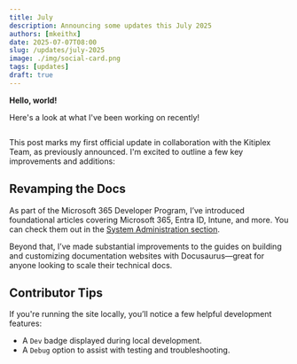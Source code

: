 ```yaml
---
title: July
description: Announcing some updates this July 2025
authors: [mkeithx]
date: 2025-07-07T08:00
slug: /updates/july-2025
image: ./img/social-card.png
tags: [updates]
draft: true
---
```





**Hello, world!** 

Here's a look at what I've been working on recently!

<!-- ![social-card](./img/social-card.png) -->

<Image img={socialcard} />

<!-- <Image img={require('./img/social-card.png')} /> -->

<!-- truncate -->

This post marks my first official update in collaboration with the Kitiplex Team, as previously announced. I'm excited to outline a few key improvements and additions:

## Revamping the Docs

As part of the Microsoft 365 Developer Program, I’ve introduced foundational articles covering Microsoft 365, Entra ID, Intune, and more. You can check them out in the [System Administration section](/docs/system-administration).

Beyond that, I’ve made substantial improvements to the guides on building and customizing documentation websites with Docusaurus—great for anyone looking to scale their technical docs.

## Contributor Tips

If you're running the site locally, you’ll notice a few helpful development features:

- A `Dev` badge displayed during local development.
- A `Debug` option to assist with testing and troubleshooting.


<!-- ![debug-option](./img/debug-option.png) -->

<Image img={debug} />